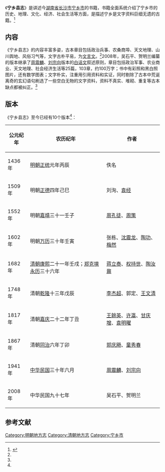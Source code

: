 {{古籍
|image    = [[File:Paperback_book_black_gal.svg|200px]]
|全名     = 宁乡县志
|文字     =  [[漢文|漢文]]
|國家     =  [[明朝|明朝]]
|成書年代 =  1436年（[[正统_(年号)|正统]]元年[[丙辰|丙辰]]）
|注解者   = 
|篇數     = 25篇
|卷數     = 
|章回     = 103章
|最初著錄 = 
|版本     = 
|分類     = 四部分类集类
}}
《'''宁乡县志'''》是讲述今[[湖南省|湖南省]][[长沙市|长沙市]][[宁乡市|宁乡市]]的书籍，书籍全面系统介绍了宁乡市的历史、地理、文化、经济、社会生活等方面，是描述宁乡是文字资料巨细无遗的古籍。<ref name="booknxxz">{{cite book |author1=吴石平|author2=贺明兰 |title=《宁乡县志》|year=2008 |publisher=方志出版社 |location=北京市 |isbn=9787802382855}}</ref>

== 内容 ==
《宁乡县志》的内容丰富多姿，古本章目包括政治兵事、农桑商埠、天文地理、山川舆地、风俗习气等，文字古朴平易，为[[文言文|文言文]]。<ref name="booknxxz"/>2008年，吴石平、贺明兰编纂的版本继承了[[周震麟|周震麟]]、[[刘宗向|刘宗向]]版本的[[白话文|白话文]]叙述原则，章目包括政治军事、农业商业、天文地理、社会经济生活等25篇，103章，约100万字；书中有彩照和黑白照图片，还有数学图表；文字朴实，注重用引用资料和实证，同时剔除了古本中荒诞离奇的玄幻语句刷选了一些空白无物的文字资料，资料不真实、堆砌、重复等古本缺点都被纠正。<ref name="booknxxz"/>

== 版本 ==
《宁乡县志》至今已经有10个版本<ref name="booknxxz " />：

{| class="wikitable"
|-
! 公元纪年 !! 农历纪年 !! 作者
|-
| 1436年 || [[明朝|明朝]][[正统_(年号)|正统]]元年丙辰 ||佚名
|-
| 1509年 || 明朝[[正德_(明朝)|正德]]四年己巳 || 刘洵、[[袁經_(弘治庚戌進士)|袁经]]
|-
| 1552年 || 明朝[[嘉靖|嘉靖]]三十一壬子 || [[周孔徒|周孔徒]]、[[周策|周策]]
|-
| 1602年 || 明朝[[万历|万历]]三十年壬寅 || 张栋、[[沈震龙|沈震龙]]、[[陶功|陶功]]、[[梅然|梅然]]
|-
| 1682年 || [[清朝|清朝]][[康熙|康熙]]二十一年壬戌；[[郑克塽|郑克塽]][[永曆_(南明)|永历]]三十六年 || [[蒋立泰|蒋立泰]]、[[权持世|权持世]]、[[陶汝鼐|陶汝鼐]]
|-
| 1748年 || 清朝[[乾隆|乾隆]]十三年戊辰 || [[李杰超|李杰超]]、郭定、[[王文清|王文清]]
|-
| 1817年 || 清朝[[嘉庆|嘉庆]]二十二年丁丑 || [[王餘英|王餘英]]、[[许瀛|许瀛]]、[[甘庆增|甘庆增]]、[[袁明曜|袁明曜]]
|-
| 1867年 || 清朝[[同治|同治]]六年丁卯 || [[郭庆飏|郭庆飏]]、[[童秀春|童秀春]]
|-
| 1941年 || [[中华民国|中华民国]]三十年六月 || [[周震麟|周震麟]]、[[刘宗向|刘宗向]]
|-
| 2008年 || 中华民国九十七年 || 吴石平、贺明兰
|}

==参考文献==
<div class="references-small">
<references></references>
</div>

{{DEFAULTSORT:Ning宁乡市}}
[[Category:明朝地方志|Category:明朝地方志]]
[[Category:清朝地方志|Category:清朝地方志]]
[[Category:宁乡市|Category:宁乡市]]